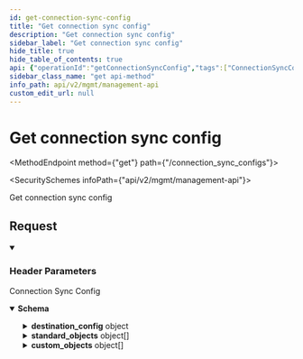 ```yaml
---
id: get-connection-sync-config
title: "Get connection sync config"
description: "Get connection sync config"
sidebar_label: "Get connection sync config"
hide_title: true
hide_table_of_contents: true
api: {"operationId":"getConnectionSyncConfig","tags":["ConnectionSyncConfigs"],"security":[{"x-api-key":[]}],"parameters":[{"name":"x-customer-id","in":"header","schema":{"type":"string","example":"my-customer-1"},"description":"The customer ID that uniquely identifies the customer in your application","required":true},{"name":"x-provider-name","in":"header","schema":{"type":"string","example":"salesforce"},"description":"The provider name","required":true}],"responses":{"200":{"description":"Connection Sync Config","content":{"application/json":{"schema":{"type":"object","properties":{"destination_config":{"description":"An object to override the default Destination configuration per connection.","oneOf":[{"description":"Config specific to Postgres destination","type":"object","title":"Postgres","properties":{"type":{"type":"string","enum":["postgres"]},"schema":{"type":"string","description":"The schema you'd like to sync to. This schema must already exist. Supaglue will not create it. If not specified, the schema specified in the Postgres Destination will be used.","example":"customer_1_schema"}},"required":["type","schema"]},{"description":"Config specific to BigQuery destination","type":"object","title":"BigQuery","properties":{"type":{"type":"string","enum":["bigquery"]},"dataset":{"type":"string","description":"The dataset you'd like to sync to. This dataset must already exist. Supaglue will not create it. If not specified, the dataset specified in the BigQuery Destination will be used.","example":"customer_1_dataset"}},"required":["type","dataset"]},{"description":":::note\nThis feature is only available in Preview to select customers on our Enterprise plan. [Contact us](mailto:team@supaglue.com) for more information.\n:::\n\nConfig specific to MongoDB destination\n","type":"object","title":"MongoDB (Preview)","properties":{"type":{"type":"string","enum":["mongodb"]},"collection":{"type":"string","description":"The collection you'd like to sync to. This collection must already exist. Supaglue will not create it. If not specified, the schema specified in the MongoDB Destination will be used.","example":"customer_1_schema"}},"required":["type","collection"]}]},"standard_objects":{"description":"A list of case-sensitive Provider standard objects to by synced. If specified, this list will take override the custom_objects list in SyncConfig.","type":"array","items":{"oneOf":[{"type":"object","title":"All","properties":{"object":{"type":"string","description":"The Provider object name (case sensitive)","example":"Contact"}},"required":["object"]},{"type":"object","title":"Postgres/BigQuery (Preview)","properties":{"object":{"type":"string","description":"The Provider object name (case sensitive)","example":"Contact"},"table":{"type":"string","description":"The table to write the object to. If specified, this will override the default table used by Supaglue.","example":"my_contacts"}},"required":["object","table"]},{"type":"object","title":"MongoDB (Preview)","properties":{"object":{"type":"string","description":"The Provider object name (case sensitive)","example":"Contact"},"collection":{"type":"string","description":"The collection to write the object to. If specified, this will override the default collection used by Supaglue.","example":"MyContacts"}},"required":["object","collection"]}]}},"custom_objects":{"description":"(Preview) A list of case-sensitive Provider custom objects to be synced. If specified, this list will take override the custom_objects list in SyncConfig.\n","type":"array","items":{"oneOf":[{"type":"object","title":"All","properties":{"object":{"type":"string","description":"The Provider object name (case sensitive)","example":"Contact__c"}},"required":["object"]},{"type":"object","title":"Postgres/BigQuery (Preview)","properties":{"object":{"type":"string","description":"The Provider object name (case sensitive)","example":"Contact__c"},"table":{"type":"string","description":"The table to write the object to. If specified, this will override the default table used by Supaglue.","example":"my_contacts"}},"required":["object","table"]},{"type":"object","title":"MongoDB (Preview)","properties":{"object":{"type":"string","description":"The Provider object name (case sensitive)","example":"Contact__c"},"collection":{"type":"string","description":"The collection to write the object to. If specified, this will override the default table used by Supaglue.","example":"MyContacts"}},"required":["object","collection"]}]}}},"title":"connection_sync_config"}}}}},"description":"Get connection sync config","method":"get","path":"/connection_sync_configs","servers":[{"url":"https://api.supaglue.io/mgmt/v2","description":"Supaglue API"}],"securitySchemes":{"x-api-key":{"type":"apiKey","name":"x-api-key","in":"header","description":"API key to allow developers to access the API"}},"info":{"version":"0.16.7","title":"Management API","contact":{"name":"Supaglue","email":"docs@supaglue.com","url":"https://supaglue.com"},"description":"#### Introduction\n\nWelcome to the Management API documentation. You can use this API to manage customer integrations and connections.\n\n[![Run in Postman](https://run.pstmn.io/button.svg)](https://www.postman.com/supaglue/workspace/supaglue-public/overview)\n\n#### Base API URL\n\n```\nhttps://api.supaglue.io/mgmt/v2\n```\n"},"postman":{"name":"Get connection sync config","description":{"type":"text/plain"},"url":{"path":["connection_sync_configs"],"host":["{{baseUrl}}"],"query":[],"variable":[]},"header":[{"disabled":false,"description":{"content":"(Required) The customer ID that uniquely identifies the customer in your application","type":"text/plain"},"key":"x-customer-id","value":""},{"disabled":false,"description":{"content":"(Required) The provider name","type":"text/plain"},"key":"x-provider-name","value":""},{"key":"Accept","value":"application/json"}],"method":"GET","auth":{"type":"apikey","apikey":[{"type":"any","value":"x-api-key","key":"key"},{"type":"any","value":"<API Key>","key":"value"},{"type":"any","value":"header","key":"in"}]}}}
sidebar_class_name: "get api-method"
info_path: api/v2/mgmt/management-api
custom_edit_url: null
---
```



<h1 className={"openapi__heading"}>Get connection sync config</h1>

<MethodEndpoint method={"get"} path={"/connection_sync_configs"}></MethodEndpoint>

<SecuritySchemes infoPath={"api/v2/mgmt/management-api"}></SecuritySchemes>



Get connection sync config

## Request

<details style={{"marginBottom":"1rem"}} className={"openapi-markdown__details"} data-collapsed={false} open={true}><summary style={{}}><h3 className={"openapi-markdown__details-summary-header-params"}>Header Parameters</h3></summary><div><ul><ParamsItem className={"paramsItem"} param={{"name":"x-customer-id","in":"header","schema":{"type":"string","example":"my-customer-1"},"description":"The customer ID that uniquely identifies the customer in your application","required":true}}></ParamsItem><ParamsItem className={"paramsItem"} param={{"name":"x-provider-name","in":"header","schema":{"type":"string","example":"salesforce"},"description":"The provider name","required":true}}></ParamsItem></ul></div></details><div><div><ApiTabs><TabItem label={"200"} value={"200"}><div>

Connection Sync Config

</div><div><MimeTabs className={"openapi-tabs__mime"} schemaType={"response"}><TabItem label={"application/json"} value={"application/json"}><SchemaTabs className={"openapi-tabs__schema"}><TabItem label={"Schema"} value={"Schema"}><details style={{}} className={"openapi-markdown__details response"} data-collapsed={false} open={true}><summary style={{}} className={"openapi-markdown__details-summary-response"}><strong>Schema</strong></summary><div style={{"textAlign":"left","marginLeft":"1rem"}}></div><ul style={{"marginLeft":"1rem"}}><SchemaItem collapsible={true} className={"schemaItem"}><details style={{}} className={"openapi-markdown__details"}><summary style={{}}><span className={"openapi-schema__container"}><strong className={"openapi-schema__property"}>destination_config</strong><span className={"openapi-schema__name"}> object</span></span></summary><div style={{"marginLeft":"1rem"}}><div style={{"marginTop":".5rem","marginBottom":".5rem"}}>

An object to override the default Destination configuration per connection.

</div><div><span className={"badge badge--info"}>oneOf</span><SchemaTabs><TabItem label={"Postgres"} value={"0-item-properties"}><SchemaItem collapsible={false} name={"type"} required={true} schemaName={"string"} qualifierMessage={"**Possible values:** [`postgres`]"} schema={{"type":"string","enum":["postgres"]}}></SchemaItem><SchemaItem collapsible={false} name={"schema"} required={true} schemaName={"string"} qualifierMessage={undefined} schema={{"type":"string","description":"The schema you'd like to sync to. This schema must already exist. Supaglue will not create it. If not specified, the schema specified in the Postgres Destination will be used.","example":"customer_1_schema"}}></SchemaItem></TabItem><TabItem label={"BigQuery"} value={"1-item-properties"}><SchemaItem collapsible={false} name={"type"} required={true} schemaName={"string"} qualifierMessage={"**Possible values:** [`bigquery`]"} schema={{"type":"string","enum":["bigquery"]}}></SchemaItem><SchemaItem collapsible={false} name={"dataset"} required={true} schemaName={"string"} qualifierMessage={undefined} schema={{"type":"string","description":"The dataset you'd like to sync to. This dataset must already exist. Supaglue will not create it. If not specified, the dataset specified in the BigQuery Destination will be used.","example":"customer_1_dataset"}}></SchemaItem></TabItem><TabItem label={"MongoDB (Preview)"} value={"2-item-properties"}><SchemaItem collapsible={false} name={"type"} required={true} schemaName={"string"} qualifierMessage={"**Possible values:** [`mongodb`]"} schema={{"type":"string","enum":["mongodb"]}}></SchemaItem><SchemaItem collapsible={false} name={"collection"} required={true} schemaName={"string"} qualifierMessage={undefined} schema={{"type":"string","description":"The collection you'd like to sync to. This collection must already exist. Supaglue will not create it. If not specified, the schema specified in the MongoDB Destination will be used.","example":"customer_1_schema"}}></SchemaItem></TabItem></SchemaTabs></div></div></details></SchemaItem><SchemaItem collapsible={true} className={"schemaItem"}><details style={{}} className={"openapi-markdown__details"}><summary style={{}}><span className={"openapi-schema__container"}><strong className={"openapi-schema__property"}>standard_objects</strong><span className={"openapi-schema__name"}> object[]</span></span></summary><div style={{"marginLeft":"1rem"}}><div style={{"marginTop":".5rem","marginBottom":".5rem"}}>

A list of case-sensitive Provider standard objects to by synced. If specified, this list will take override the custom_objects list in SyncConfig.

</div><li><div style={{"fontSize":"var(--ifm-code-font-size)","opacity":"0.6","marginLeft":"-.5rem","paddingBottom":".5rem"}}>Array [</div></li><div><span className={"badge badge--info"}>oneOf</span><SchemaTabs><TabItem label={"All"} value={"0-item-properties"}><SchemaItem collapsible={false} name={"object"} required={true} schemaName={"string"} qualifierMessage={undefined} schema={{"type":"string","description":"The Provider object name (case sensitive)","example":"Contact"}}></SchemaItem></TabItem><TabItem label={"Postgres/BigQuery (Preview)"} value={"1-item-properties"}><SchemaItem collapsible={false} name={"object"} required={true} schemaName={"string"} qualifierMessage={undefined} schema={{"type":"string","description":"The Provider object name (case sensitive)","example":"Contact"}}></SchemaItem><SchemaItem collapsible={false} name={"table"} required={true} schemaName={"string"} qualifierMessage={undefined} schema={{"type":"string","description":"The table to write the object to. If specified, this will override the default table used by Supaglue.","example":"my_contacts"}}></SchemaItem></TabItem><TabItem label={"MongoDB (Preview)"} value={"2-item-properties"}><SchemaItem collapsible={false} name={"object"} required={true} schemaName={"string"} qualifierMessage={undefined} schema={{"type":"string","description":"The Provider object name (case sensitive)","example":"Contact"}}></SchemaItem><SchemaItem collapsible={false} name={"collection"} required={true} schemaName={"string"} qualifierMessage={undefined} schema={{"type":"string","description":"The collection to write the object to. If specified, this will override the default collection used by Supaglue.","example":"MyContacts"}}></SchemaItem></TabItem></SchemaTabs></div><li><div style={{"fontSize":"var(--ifm-code-font-size)","opacity":"0.6","marginLeft":"-.5rem"}}>]</div></li></div></details></SchemaItem><SchemaItem collapsible={true} className={"schemaItem"}><details style={{}} className={"openapi-markdown__details"}><summary style={{}}><span className={"openapi-schema__container"}><strong className={"openapi-schema__property"}>custom_objects</strong><span className={"openapi-schema__name"}> object[]</span></span></summary><div style={{"marginLeft":"1rem"}}><div style={{"marginTop":".5rem","marginBottom":".5rem"}}>

(Preview) A list of case-sensitive Provider custom objects to be synced. If specified, this list will take override the custom_objects list in SyncConfig.


</div><li><div style={{"fontSize":"var(--ifm-code-font-size)","opacity":"0.6","marginLeft":"-.5rem","paddingBottom":".5rem"}}>Array [</div></li><div><span className={"badge badge--info"}>oneOf</span><SchemaTabs><TabItem label={"All"} value={"0-item-properties"}><SchemaItem collapsible={false} name={"object"} required={true} schemaName={"string"} qualifierMessage={undefined} schema={{"type":"string","description":"The Provider object name (case sensitive)","example":"Contact__c"}}></SchemaItem></TabItem><TabItem label={"Postgres/BigQuery (Preview)"} value={"1-item-properties"}><SchemaItem collapsible={false} name={"object"} required={true} schemaName={"string"} qualifierMessage={undefined} schema={{"type":"string","description":"The Provider object name (case sensitive)","example":"Contact__c"}}></SchemaItem><SchemaItem collapsible={false} name={"table"} required={true} schemaName={"string"} qualifierMessage={undefined} schema={{"type":"string","description":"The table to write the object to. If specified, this will override the default table used by Supaglue.","example":"my_contacts"}}></SchemaItem></TabItem><TabItem label={"MongoDB (Preview)"} value={"2-item-properties"}><SchemaItem collapsible={false} name={"object"} required={true} schemaName={"string"} qualifierMessage={undefined} schema={{"type":"string","description":"The Provider object name (case sensitive)","example":"Contact__c"}}></SchemaItem><SchemaItem collapsible={false} name={"collection"} required={true} schemaName={"string"} qualifierMessage={undefined} schema={{"type":"string","description":"The collection to write the object to. If specified, this will override the default table used by Supaglue.","example":"MyContacts"}}></SchemaItem></TabItem></SchemaTabs></div><li><div style={{"fontSize":"var(--ifm-code-font-size)","opacity":"0.6","marginLeft":"-.5rem"}}>]</div></li></div></details></SchemaItem></ul></details></TabItem><TabItem label={"Example (from schema)"} value={"Example (from schema)"}><ResponseSamples responseExample={"{\n  \"destination_config\": {},\n  \"standard_objects\": [\n    {},\n    {},\n    {}\n  ],\n  \"custom_objects\": [\n    {},\n    {},\n    {}\n  ]\n}"} language={"json"}></ResponseSamples></TabItem></SchemaTabs></TabItem></MimeTabs></div></TabItem></ApiTabs></div></div>
      